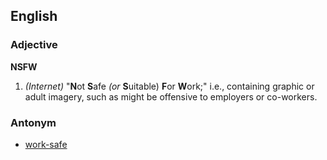==English==
{{wikipedia}}
===Adjective===
'''NSFW'''
# ''(Internet)'' "'''N'''ot '''S'''afe ''(or'' '''S'''uitable) '''F'''or '''W'''ork;" i.e., containing graphic or adult imagery, such as might be offensive to employers or co-workers. 

===Antonym===
* [[work-safe]]